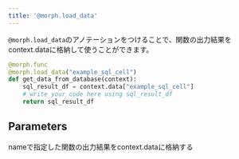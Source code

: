 ```yaml
---
title: '@morph.load_data'
---
```


`@morph.load_data`のアノテーションをつけることで、関数の出力結果をcontext.dataに格納して使うことができます。

```python
@morph.func
@morph.load_data("example_sql_cell")
def get_data_from_database(context):
	sql_result_df = context.data["example_sql_cell"]
    # write your code here using sql_result_df
	return sql_result_df
```

## Parameters

<ParamField body="name" type="string" required>
nameで指定した関数の出力結果をcontext.dataに格納する
</ParamField>